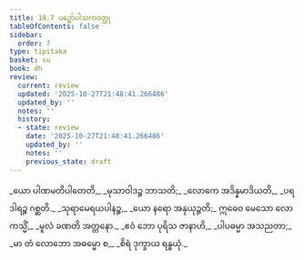 ```yaml
---
title: 18.7 ပဉ္စော်ပါသကဝတ္ထု
tableOfContents: false
sidebar:
  order: 7
type: tipitaka
basket: su
book: dh
review:
  current: review
  updated: '2025-10-27T21:48:41.266486'
  updated_by: ''
  notes: ''
  history:
  - state: review
    date: '2025-10-27T21:48:41.266486'
    updated_by: ''
    notes: ''
    previous_state: draft
---
```



<ReviewStatus review={frontmatter.review} showDetails={true} />

<HypothesisAnnotation frontmatter={frontmatter} />

<DynamicBreadcrumb />

<Division number="246" book="dh" e="ch" v="18" p="49">

<Paragraph number="266" type="verses" book="dh">
_ယော ပါဏမတိပါတေတိ,_  
_မုသာဝါဒဉ္စ ဘာသတိ;_  
_လောကေ အဒိန္နမာဒိယတိ,_  
_ပရဒါရဉ္စ ဂစ္ဆတိ._  

</Paragraph>

</Division>
<Division number="247" book="dh" e="ch" v="18" p="49">

<Paragraph number="267" type="verses" book="dh">
_သုရာမေရယပါနဉ္စ,_  
_ယော နရော အနုယုဉ္ဇတိ;_  
ဣဓေဝ မေသော လောကသ္မိံ,_  
_မူလံ ခဏတိ အတ္တနော._  

</Paragraph>

</Division>
<Division number="248" book="dh" e="ch" v="18" p="49">

<Paragraph number="268" type="verses" book="dh">
_ဧဝံ ဘော ပုရိသ ဇာနာဟိ,_  
_ပါပဓမ္မာ အသညတာ;_  
_မာ တံ လောဘော အဓမ္မော စ,_  
_စိရံ ဒုက္ခာယ ရန္ဓယုံ._
</Paragraph>
</Division>